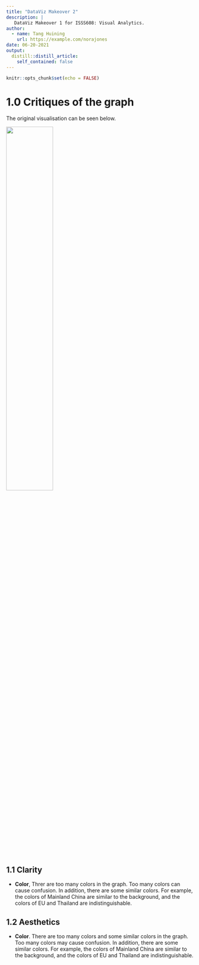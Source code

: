 ```yaml
---
title: "DataViz Makeover 2"
description: |
   DataViz Makeover 1 for ISSS608: Visual Analytics.
author:
  - name: Tang Huining
    url: https://example.com/norajones
date: 06-20-2021
output:
  distill::distill_article:
    self_contained: false
---
```



```r
knitr::opts_chunk$set(echo = FALSE)
```

# 1.0 Critiques of the graph

The original visualisation can be seen below.

![](img/original.png){width=50%}


## 1.1 Clarity

* **Color**, Threr are too many colors in the graph. Too many colors can cause confusion. In addition, there are some similar colors. For example, the colors of Mainland China are similar to the background, and the colors of EU and Thailand are indistinguishable.


## 1.2 Aesthetics

* **Color**. There are too many colors and some similar colors in the graph. Too many colors may cause confusion. In addition, there are some similar colors. For example, the colors of Mainland China are similar to the background, and the colors of EU and Thailand are indistinguishable.



